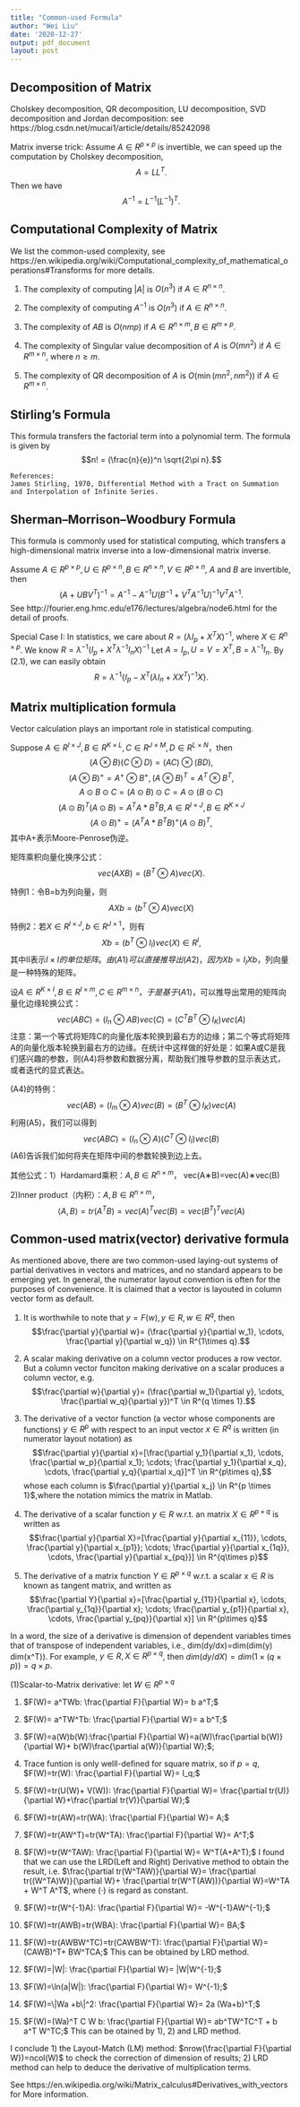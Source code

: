 ```yaml
---
title: "Common-used Formula"
author: "Wei Liu"
date: '2020-12-27'
output: pdf_document
layout: post
---
```


## Decomposition of Matrix
Cholskey decomposition, QR decomposition, LU decomposition, SVD decomposition and Jordan decomposition:
see https://blog.csdn.net/mucai1/article/details/85242098

Matrix inverse trick: Assume $A \in R^{p\times p}$ is invertible, we can speed up the computation by Cholskey decomposition,
$$A = L L^T.$$
Then we have
$$A^{-1} = L^{-1} (L^{-1})^T.$$

## Computational Complexity of Matrix
We list the common-used complexity, see https://en.wikipedia.org/wiki/Computational_complexity_of_mathematical_operations#Transforms
for more details. 

1) The complexity of computing $|A|$ is $O(n^3)$ if $A \in R^{n\times n}$.

2) The complexity of computing $A^{-1}$ is $O(n^3)$ if $A \in R^{n\times n}$.

3) The complexity of $AB$ is $O(nmp)$ if $A \in R^{n\times m}, B \in R^{m \times p}$.

4) The complexity of Singular value decomposition of $A$ is $O(mn^2)$ if $A \in R^{m\times n}$, where $n\geq m$.

5) The complexity of QR decomposition of  $A$ is $O(\min(mn^2,nm^2))$ if $A \in R^{m\times n}$.

## Stirling's Formula
This formula transfers the factorial term into a polynomial term.
The formula is given by
$$n! = (\frac{n}{e})^n \sqrt{2\pi n}.$$
```Rmd
References:
James Stirling, 1970, Differential Method with a Tract on Summation and Interpolation of Infinite Series.
```

## Sherman–Morrison–Woodbury Formula
This formula is commonly used for statistical computing, which transfers a high-dimensional matrix inverse into a low-dimensional matrix inverse.

Assume $A \in R^{p \times p}, U \in R^{p\times n}, B \in R^{n \times n}, V \in R^{p \times n}$, $A$ and $B$ are invertible, then
$$(A + UBV^T)^{-1}=A^{-1} - A^{-1} U(B^{-1} + V^T A^{-1} U)^{-1} V^T A^{-1}.  \tag{2.1}$$
See http://fourier.eng.hmc.edu/e176/lectures/algebra/node6.html for the detail of proofs.

Special Case I: In statistics, we care about $R=(\lambda I_p + X^T X)^{-1}$, where $X \in R^{n \times p}$. We know $R = \lambda^{-1} (I_p + X^T \lambda^{-1} I_n X)^{-1}$
Let $A=I_p, U=V=X^T, B =\lambda^{-1} I_n$. By $(2.1)$, we can easily obtain 
$$R = \lambda^{-1} \{I_p - X^T(\lambda I_n + X X^T)^{-1} X\}.$$

## Matrix multiplication formula
Vector calculation plays an important role in statistical computing.

Suppose $A \in R^{I \times J}, B \in R^{K \times L}, C \in R^{J \times M}, D \in R^{L \times N}$，then
$$(A \otimes B) (C \otimes D)=(AC) \otimes (BD), $$
  $$(A \otimes B)^+= A^+ \otimes B ^+, (A \otimes B)^T= A^T \otimes B ^T,$$
  $$A \odot B \odot C = (A \odot B) \odot C = A \odot (B \odot C)$$
  $$(A \odot B)^T (A \odot B) = A^TA * B^TB,A \in R^{I \times J}, B \in R^{K \times J}$$
  $$(A \odot B)^+= (A^TA * B^TB)^+ (A \odot B)^T,$$
  其中A+表示Moore-Penrose伪逆。


矩阵乘积向量化换序公式：
$$vec(AXB) = (B^T \otimes A) vec (X). \tag{A1}$$
  
  特例1：令B=b为列向量，则
$$AXb= (b^T \otimes A)vec(X) \tag{A3}$$
  
  特例2：若$X \in R^{I \times J}, b\in R^{J\times 1}$，则有
$$Xb = (b^T \otimes I_I) vec(X) \in R^I, \tag{A2}$$
  其中II表示$I \times I的单位矩阵。由(A1)可以直接推导出(A2)，因为Xb = I_I Xb$，列向量是一种特殊的矩阵。

设$A\in R^{K\times I}, B \in R^{I \times m}, C \in R^{m \times n}，于是基于(A1)$，可以推导出常用的矩阵向量化边缘轮换公式：
$$vec(ABC) = (I_n \otimes AB) vec(C)=(C^T B^T \otimes I_K) vec(A) \tag{A4}$$
  注意：第一个等式将矩阵C的向量化版本轮换到最右方的边缘；第二个等式将矩阵A的向量化版本轮换到最右方的边缘。在统计中这样做的好处是：如果A或C是我们感兴趣的参数，则(A4)将参数和数据分离，帮助我们推导参数的显示表达式，或者迭代的显式表达。

(A4)的特例：
$$vec(AB) = (I_m \otimes A) vec(B) = (B^T \otimes I_K) vec(A)  \tag{A5}$$
  利用(A5)，我们可以得到
$$vec(ABC)= (I_n \otimes A) (C^T \otimes I_I) vec(B)  \tag{A6}$$
  (A6)告诉我们如何将夹在矩阵中间的参数轮换到边上去。

其他公式：1）Hardamard乘积：$A, B \in R^{n \times m}$，
vec(A∗B)=vec(A)∗vec(B)

2)Inner product（内积）：$A, B \in R^{n \times m}$，
$$\langle A, B\rangle = tr(A^TB)=vec(A)^T vec(B)=vec(B^T)^T vec(A)$$

## Common-used matrix(vector) derivative formula
As mentioned above, there are  two common-used laying-out systems of partial derivatives in vectors and matrices, and no standard appears to be emerging yet. In general, the numerator layout convention is often  for the purposes of convenience.
It is claimed that a vector is layouted in column vector form as default.


1) It is worthwhile to note that $y=F(w), y\in R, w\in R^q$, then 
$$\frac{\partial y}{\partial w}= (\frac{\partial y}{\partial w_1}, \cdots, \frac{\partial y}{\partial w_q}) \in R^{1\times q}.$$

2) A scalar making derivative on a column vector produces a row vector. But a column vector funciton making derivative on a scalar produces a column vector, e.g. 
$$\frac{\partial w}{\partial y}= (\frac{\partial w_1}{\partial y}, \cdots, \frac{\partial w_q}{\partial y})^T \in R^{q \times 1}.$$

3) The derivative of a vector function (a vector whose components are functions) $y\in R^p$ with respect to an input vector $x\in R^q$ is written (in numerator layout notation) as
$$\frac{\partial y}{\partial x}=[\frac{\partial y_1}{\partial x_1}, \cdots, \frac{\partial w_p}{\partial x_1}; \cdots; \frac{\partial y_1}{\partial x_q}, \cdots, \frac{\partial y_q}{\partial x_q}]^T \in R^{p\times q},$$
whose each column is $\frac{\partial y}{\partial x_j} \in R^{p \times 1}$,where the notation mimics the matrix in Matlab.

4) The derivative of a scalar function $y\in R$ w.r.t. an matrix $X\in R^{p\times q}$ is written as 
$$\frac{\partial y}{\partial X}=[\frac{\partial y}{\partial x_{11}}, \cdots, \frac{\partial y}{\partial x_{p1}}; \cdots; \frac{\partial y}{\partial x_{1q}}, \cdots, \frac{\partial y}{\partial x_{pq}}] \in R^{q\times p}$$

5) The derivative of a matrix function $Y\in R^{p\times q}$ w.r.t. a scalar $x\in R$ is known as tangent matrix, and written as 
$$\frac{\partial Y}{\partial x}=[\frac{\partial y_{11}}{\partial x}, \cdots, \frac{\partial y_{1q}}{\partial x}; \cdots; \frac{\partial y_{p1}}{\partial x}, \cdots, \frac{\partial y_{pq}}{\partial x}] \in R^{p\times q}$$

In a word, the size of a derivative is dimension of dependent variables times that of transpose of independent variables, i.e., dim(dy/dx)=dim(dim(y) \times dim(x^T)). For example, $y\in R, X\in R^{p\times q}$, then $dim(dy/dX)= dim(1\times (q\times p))=q\times p$.


(1)Scalar-to-Matrix derivative: let $W\in R^{p\times q}$

1) $F(W)= a^TWb: \frac{\partial F}{\partial W}= b a^T;$

2) $F(W)= a^TW^Tb: \frac{\partial F}{\partial W}= a b^T;$

3) $F(W)=a(W)b(W):\frac{\partial F}{\partial W}=a(W)\frac{\partial b(W)}{\partial W}+ b(W)\frac{\partial a(W)}{\partial W};$;

4) Trace funtion is only welll-defined for square matrix, so if $p=q$,
$F(W)=tr(W): \frac{\partial F}{\partial W}= I_q;$

5) $F(W)=tr(U(W)+ V(W)): \frac{\partial F}{\partial W}= \frac{\partial tr(U)}{\partial W}+\frac{\partial tr(V)}{\partial W};$

6) $F(W)=tr(AW)=tr(WA): \frac{\partial F}{\partial W}= A;$

7) $F(W)=tr(AW^T)=tr(W^TA): \frac{\partial F}{\partial W}= A^T;$

8) $F(W)=tr(W^TAW): \frac{\partial F}{\partial W}= W^T(A+A^T);$
I found that we can use the LRD(Left and Right) Derivative method to obtain the result, i.e. $\frac{\partial tr(W^TAW)}{\partial W}= \frac{\partial tr((W^TA)W)}{\partial W}+ \frac{\partial tr(W^T(AW))}{\partial W}=W^TA + W^T A^T$, where $(\cdot)$ is regard as constant.

9) $F(W)=tr(W^{-1}A): \frac{\partial F}{\partial W}= -W^{-1}AW^{-1};$

10) $F(W)=tr(AWB)=tr(WBA): \frac{\partial F}{\partial W}= BA;$

11) $F(W)=tr(AWBW^TC)=tr(CAWBW^T): \frac{\partial F}{\partial W}= (CAWB)^T+ BW^TCA;$ This can be obtained by LRD method.

12) $F(W)=|W|: \frac{\partial F}{\partial W}= |W|W^{-1};$

13) $F(W)=\ln(a|W|): \frac{\partial F}{\partial W}= W^{-1};$

14) $F(W)=\|Wa +b\|^2: \frac{\partial F}{\partial W}= 2a (Wa+b)^T;$

15) $F(W)=(Wa)^T C W b: \frac{\partial F}{\partial W}= ab^TW^TC^T + b a^T W^TC;$ This can be otained by 1), 2) and LRD method.


I conclude 1) the Layout-Match (LM) method: $nrow(\frac{\partial F}{\partial W})=ncol(W)$ to check the correction of dimension of results; 2) LRD method can help to deduce the derivative of multiplication terms.

See https://en.wikipedia.org/wiki/Matrix_calculus#Derivatives_with_vectors for More information.